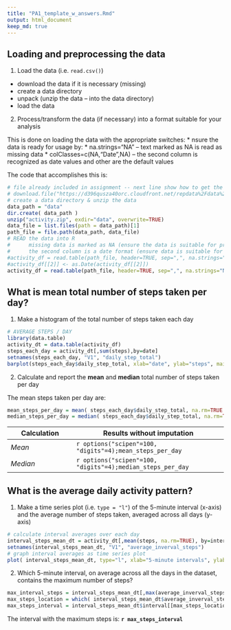 ```yaml
---
title: "PA1_template_w_answers.Rmd"
output: html_document
keep_md: true
---
```


## Loading and preprocessing the data

1. Load the data (i.e. `read.csv()`)

* download the data if it is necessary (missing)
* create a data directory
* unpack (unzip the data -- into the data directory)
* load the data

2. Process/transform the data (if necessary) into a format suitable for your analysis

This is done on loading the data with the appropriate switches:
* nsure the data is ready for usage by:
* na.strings="NA" -- text marked as NA is read as missing data
* colClasses=c(NA,"Date",NA) -- the second column is recognized as date values and other are the default values

The code that accomplishes this is:

```r
# file already included in assignment -- next line show how to get the data if needed
# download.file("https://d396qusza40orc.cloudfront.net/repdata%2Fdata%2Factivity.zip", "activity-data.zip", methodi="curl")
# create a data directory & unzip the data
data_path = "data"
dir.create( data_path )
unzip("activity.zip", exdir="data", overwrite=TRUE)
data_file = list.files(path = data_path)[1]
path_file = file.path(data_path, data_file)
# READ the data into R
#      missing data is marked as NA (ensure the data is suitable for processing)
#      the second column is a date format (ensure data is suitable for processing)
#activity_df = read.table(path_file, header=TRUE, sep=",", na.strings="NA", row.names=NULL)
#activity_df[[2]] <- as.Date(activity_df[[2]])
activity_df = read.table(path_file, header=TRUE, sep=",", na.strings="NA", colClasses=c(NA,"Date",NA),row.names=NULL)
```


## What is mean total number of steps taken per day?

1. Make a histogram of the total number of steps taken each day

```r
# AVERAGE STEPS / DAY
library(data.table)
activity_dt = data.table(activity_df)
steps_each_day = activity_dt[,sum(steps),by=date]
setnames(steps_each_day, "V1", "daily_step_total")
barplot(steps_each_day$daily_step_total, xlab="date", ylab="steps", main="Total Steps taken each Day")
```


2. Calculate and report the **mean** and **median** total number of steps taken per day

The mean steps taken per day are: 
```r
mean_steps_per_day = mean( steps_each_day$daily_step_total, na.rm=TRUE )
median_steps_per_day = median( steps_each_day$daily_step_total, na.rm=TRUE )
```

Calculation | Results without imputation
------------|---------------------------
*Mean*      | `r options("scipen"=100, "digits"=4);mean_steps_per_day`   
*Median*    | `r options("scipen"=100, "digits"=4);median_steps_per_day` 



## What is the average daily activity pattern?

1. Make a time series plot (i.e. `type = "l"`) of the 5-minute interval (x-axis) and the average number of steps taken, averaged across all days (y-axis)

```r
# calculate interval averages over each day
interval_steps_mean_dt = activity_dt[,mean(steps, na.rm=TRUE), by=interval]
setnames(interval_steps_mean_dt, "V1", "average_inverval_steps")
# graph interval averages as time series plot
plot( interval_steps_mean_dt, type="l", xlab="5-minute intervals", ylab="average steps", main="Average Steps at each Interval over all Days (w/o imputed data)" )
```


2. Which 5-minute interval, on average across all the days in the dataset, contains the maximum number of steps?

```r
max_interval_steps = interval_steps_mean_dt[,max(average_inverval_steps, na.rm=TRUE)]
max_steps_location = which( interval_steps_mean_dt$average_inverval_steps == max_interval_steps)
max_steps_interval = interval_steps_mean_dt$interval[[max_steps_location]]
```

The interval with the maximum steps is: **`r max_steps_interval`**

